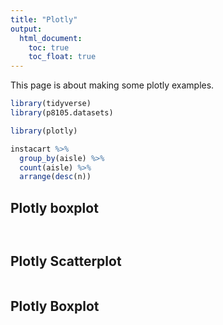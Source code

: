 ```yaml
---
title: "Plotly"
output: 
  html_document:
    toc: true
    toc_float: true
---
```


This page is about making some plotly examples.

```r
library(tidyverse)
library(p8105.datasets)

library(plotly)
```

```r
instacart %>% 
  group_by(aisle) %>% 
  count(aisle) %>%
  arrange(desc(n)) 
```

## Plotly boxplot

```r

```

```r

```


## Plotly Scatterplot

```r

```

## Plotly Boxplot



